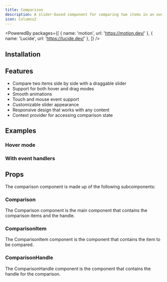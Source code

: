 ```yaml
---
title: Comparison
description: A slider-based component for comparing two items in an overlay.
icon: Columns2
---
```


<PoweredBy packages={[
  { name: 'motion', url: 'https://motion.dev/' },
  { name: 'Lucide', url: 'https://lucide.dev/' },
]} />

<Preview path="comparison" />

## Installation

<Installer packageName="comparison" />

## Features

- Compare two items side by side with a draggable slider
- Support for both hover and drag modes
- Smooth animations
- Touch and mouse event support
- Customizable slider appearance
- Responsive design that works with any content
- Context provider for accessing comparison state

## Examples

### Hover mode

<Preview path="comparison-hover" />

### With event handlers

<Preview path="comparison-event-handlers" />

## Props

The comparison component is made up of the following subcomponents:

### Comparison

The Comparison component is the main component that contains the comparison items and the handle.

<AutoTypeTable path="node_modules/@repo/comparison/index.tsx" name="ComparisonProps" />

### ComparisonItem

The ComparisonItem component is the component that contains the item to be compared.

<AutoTypeTable path="node_modules/@repo/comparison/index.tsx" name="ComparisonItemProps" />

### ComparisonHandle

The ComparisonHandle component is the component that contains the handle for the comparison.

<AutoTypeTable path="node_modules/@repo/comparison/index.tsx" name="ComparisonHandleProps" />
